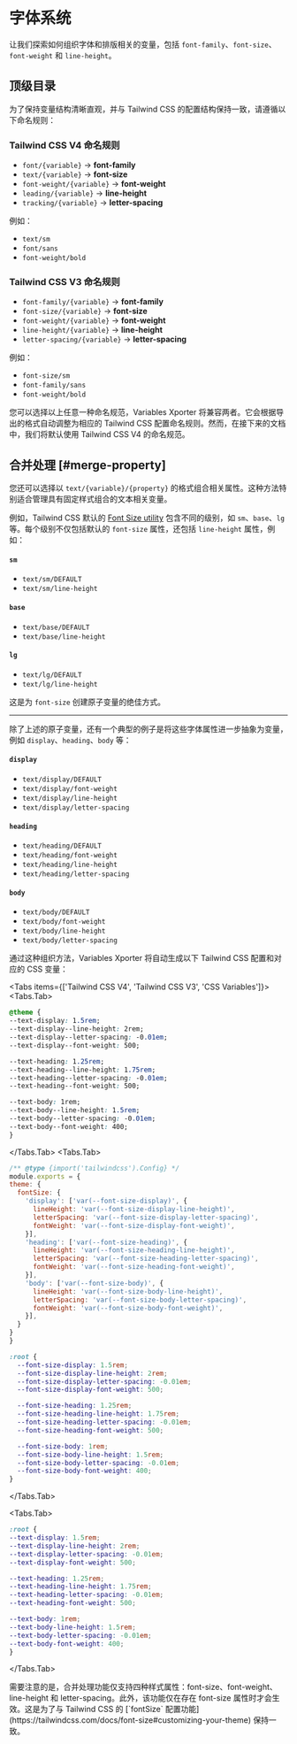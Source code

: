 
# 字体系统

让我们探索如何组织字体和排版相关的变量，包括 `font-family`、`font-size`、`font-weight` 和 `line-height`。

## 顶级目录

为了保持变量结构清晰直观，并与 Tailwind CSS 的配置结构保持一致，请遵循以下命名规则：

### Tailwind CSS V4 命名规则

- `font/{variable}` -> **font-family**
- `text/{variable}` -> **font-size**
- `font-weight/{variable}` -> **font-weight**
- `leading/{variable}` -> **line-height**
- `tracking/{variable}` -> **letter-spacing**

例如：
- `text/sm`
- `font/sans`
- `font-weight/bold`

### Tailwind CSS V3 命名规则

- `font-family/{variable}` -> **font-family**
- `font-size/{variable}` -> **font-size**
- `font-weight/{variable}` -> **font-weight**
- `line-height/{variable}` -> **line-height**
- `letter-spacing/{variable}` -> **letter-spacing**

例如：
- `font-size/sm`
- `font-family/sans`
- `font-weight/bold`


<Callout emoji="💡">
您可以选择以上任意一种命名规范，Variables Xporter 将兼容两者。它会根据导出的格式自动调整为相应的 Tailwind CSS 配置命名规则。然而，在接下来的文档中，我们将默认使用 Tailwind CSS V4 的命名规范。
</Callout>

## 合并处理 [#merge-property]

您还可以选择以 `text/{variable}/{property}` 的格式组合相关属性。这种方法特别适合管理具有固定样式组合的文本相关变量。

例如，Tailwind CSS 默认的 [Font Size utility](https://tailwindcss.com/docs/font-size) 包含不同的级别，如 `sm`、`base`、`lg` 等。每个级别不仅包括默认的 `font-size` 属性，还包括 `line-height` 属性，例如：

#### `sm`

- `text/sm/DEFAULT`
- `text/sm/line-height`

#### `base`

- `text/base/DEFAULT`
- `text/base/line-height`

#### `lg`

- `text/lg/DEFAULT`
- `text/lg/line-height`

这是为 `font-size` 创建原子变量的绝佳方式。

---

除了上述的原子变量，还有一个典型的例子是将这些字体属性进一步抽象为变量，例如 `display`、`heading`、`body` 等：

#### `display`

- `text/display/DEFAULT`
- `text/display/font-weight`
- `text/display/line-height`
- `text/display/letter-spacing`

#### `heading`

- `text/heading/DEFAULT`
- `text/heading/font-weight`
- `text/heading/line-height`
- `text/heading/letter-spacing`

#### `body`

- `text/body/DEFAULT`
- `text/body/font-weight`
- `text/body/line-height`
- `text/body/letter-spacing`

通过这种组织方法，Variables Xporter 将自动生成以下 Tailwind CSS 配置和对应的 CSS 变量：

<Tabs items={['Tailwind CSS V4', 'Tailwind CSS V3', 'CSS Variables']}>
  <Tabs.Tab>
  ```css
@theme {
  --text-display: 1.5rem;
  --text-display--line-height: 2rem;
  --text-display--letter-spacing: -0.01em;
  --text-display--font-weight: 500;

  --text-heading: 1.25rem;
  --text-heading--line-height: 1.75rem;
  --text-heading--letter-spacing: -0.01em;
  --text-heading--font-weight: 500;

  --text-body: 1rem;
  --text-body--line-height: 1.5rem;
  --text-body--letter-spacing: -0.01em;
  --text-body--font-weight: 400;
}
```
  </Tabs.Tab>
  <Tabs.Tab>
  ```js
/** @type {import('tailwindcss').Config} */
module.exports = {
  theme: {
    fontSize: {
      'display': ['var(--font-size-display)', {
        lineHeight: 'var(--font-size-display-line-height)',
        letterSpacing: 'var(--font-size-display-letter-spacing)',
        fontWeight: 'var(--font-size-display-font-weight)',
      }],
      'heading': ['var(--font-size-heading)', {
        lineHeight: 'var(--font-size-heading-line-height)',
        letterSpacing: 'var(--font-size-heading-letter-spacing)',
        fontWeight: 'var(--font-size-heading-font-weight)',
      }],
      'body': ['var(--font-size-body)', {
        lineHeight: 'var(--font-size-body-line-height)',
        letterSpacing: 'var(--font-size-body-letter-spacing)',
        fontWeight: 'var(--font-size-body-font-weight)',
      }],
    }
  }
}
```
```css
:root {
  --font-size-display: 1.5rem;
  --font-size-display-line-height: 2rem;
  --font-size-display-letter-spacing: -0.01em;
  --font-size-display-font-weight: 500;

  --font-size-heading: 1.25rem;
  --font-size-heading-line-height: 1.75rem;
  --font-size-heading-letter-spacing: -0.01em;
  --font-size-heading-font-weight: 500;

  --font-size-body: 1rem;
  --font-size-body-line-height: 1.5rem;
  --font-size-body-letter-spacing: -0.01em;
  --font-size-body-font-weight: 400;
}
```
  </Tabs.Tab>

  <Tabs.Tab>
  ```css
:root {
  --text-display: 1.5rem;
  --text-display-line-height: 2rem;
  --text-display-letter-spacing: -0.01em;
  --text-display-font-weight: 500;

  --text-heading: 1.25rem;
  --text-heading-line-height: 1.75rem;
  --text-heading-letter-spacing: -0.01em;
  --text-heading-font-weight: 500;

  --text-body: 1rem;
  --text-body-line-height: 1.5rem;
  --text-body-letter-spacing: -0.01em;
  --text-body-font-weight: 400;
}
```
  </Tabs.Tab>
</Tabs>


<Callout type="warning" emoji="⚠️">
需要注意的是，合并处理功能仅支持四种样式属性：font-size、font-weight、line-height 和 letter-spacing。此外，该功能仅在存在 font-size 属性时才会生效。这是为了与 Tailwind CSS 的 [`fontSize` 配置功能](https://tailwindcss.com/docs/font-size#customizing-your-theme) 保持一致。
</Callout>
